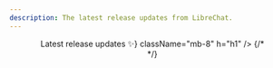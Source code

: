 ```yaml
---
description: The latest release updates from LibreChat.
---
```



<div className="md:container">
  <div className="flex flex-col items-center content-center text-center my-10">
    <Header
      title="Changelog"
      description={<>Latest release updates ✨</>}
      className="mb-8"
      h="h1"
    />
    {/* <div className="mb-8">
      <Signup source="changelog" />
    </div> */}
  </div>
  <ChangelogIndex />
</div>
